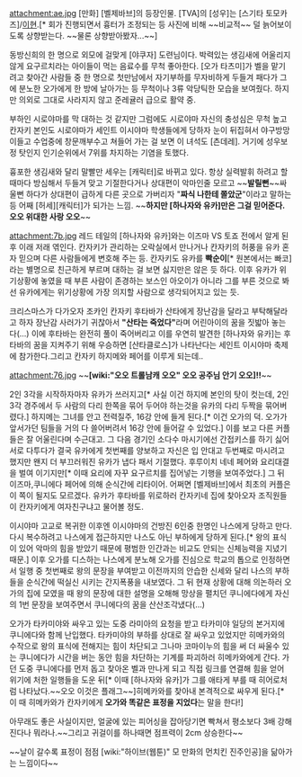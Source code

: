 attachment:ae.jpg
[만화] [벨제바브]의 등장인물. [TVA]의 [성우]는 [스기타 토모카즈]/[[이현]].[* 회가 진행되면서 흉터가 조정되는 등 사진에 비해 ~~비교적~~ 덜 늙어보이도록 상향받는다. ~~물론 상향받아봤자...~~]

동방신희의 한 명으로 외모에 걸맞게 [야쿠자] 도련님이다. 박력있는 생김새에 어울리지 않게 요구르치라는 아이들이 먹는 음료수를 무척 좋아한다. [오가 타츠미]가 벨을 맡기려고 찾아간 사람들 중 한 명으로 첫만남에서 자기부하를 무자비하게 두들겨 패다가 그에 분노한 오가에게 한 방에 날아가는 등 무척이나 3류 악당틱한 모습을 보여줬다. 하지만 의외로 그대로 사라지지 않고 준레귤러 급으로 활약 중. 

부하인 시로야마를 막 대하는 것 같지만 그럼에도 시로야마 자신의 충성심은 무척 높고 칸자키 본인도 시로야마가 세인트 이시야마 학생들에게 당하자 눈이 뒤집혀서 야구방망이들고 수업중에 창문깨부수고 쳐들어 가는 걸 보면 이 녀석도 [츤데레]. 거기에 성우보정 탓인지 인기순위에서 7위를 차지하는 기염을 토했다.

흉포한 생김새와 달리 말빨만 세우는 [캐릭터]로 바뀌고 있다. 항상 실력발휘 하려고 할때마다 방심해서 두들겨 맞고 기절한다거나 상대편이 악마인줄 모르고 ~~'''발릴뻔'''~~싸울뻔 하다가 상대편이 급하게 다른 곳으로 가버리자 "'''짜식 나한테 쫄았군'''"이라고 말하는 등 어째 [허세][캐릭터]가 되가는 느낌. ~~'''하지만 [하나자와 유카]만은 그걸 믿어준다. 오오 위대한 사랑 오오'''~~

attachment:7b.jpg
레드 테일의 [하나자와 유카]와는 이즈마 VS 토죠 전에서 알게 된 후 이래 저래 엮인다. 칸자키가 관리하는 오락실에서 만나거나 칸자키의 허풍을 유카 혼자 믿으며 다른 사람들에게 변호해 주는 등. 칸자키도 유카를 '''빡순이'''[* 원본에서는 빠코]라는 별명으로 친근하게 부르며 대하는 걸 보면 싫지만은 않은 듯 하다. 이후 유카가 위기상황에 놓였을 때 부른 사람이 존경하는 보스인 아오이가 아니라 그를 부른 것으로 봐선 유카에게는 위기상황에 가장 의지할 사람으로 생각되어지고 있는 듯.

크리스마스가 다가오자 조카인 칸자키 후타바가 산타에게 장난감을 달라고 부탁해달라고 하자 장난감 사러가기 귀찮아서 '''"산타는 죽었다"'''라며 어린아이의 꿈을 짓밟아 놓는다(...) 이에 후타바는 완전히 풀이 죽어버리고 이를 우연히 발견한 [하나자와 유카]는 후타바의 꿈을 지켜주기 위해 우승하면 [산타클로스]가 나타난다는 세인트 이시야마 축제에 참가한다.그리고 칸자키 하지메와 페어를 이루게 되는데..

attachment:76.jpg
~~'''[wiki:"오오 트롤남캐 오오" 오오 공주님 안기 오오]!!'''~~

2인 3각을 시작하자마자 유카가 쓰러지고[* 사실 이건 하지메 본인의 탓이 컷는데, 2인 3각 경주에서 두 사람의 다리 한쪽을 묶어 두어야 하는것을 유카의 다리 두짝을 묶어버렸다.] 하지메는 그녀를 안고 전력질주, 16강 안에 들게 된다.[* 이건 오가의 덕. 오가가 앞서가던 팀들을 거의 다 쓸어버려서 16강 안에 들어갈 수 있었다.] 이를 보고 다른 커플들은 잘 어울린다며 수근대고. 그 다음 경기인 소다수 마시기에선 간접키스를 하기 싫어 서로 다투다가 결국 유카에게 첫번째를 양보하고 자신은 입 안대고 두번째로 마시려고 했지만 왠지 더 부끄러워진 유카가 냅다 패서 기절했다. 후루이치 네네 페어와 요리대결을 벌여 이기지만[* 이때 요리에 자꾸 요구르치를 집어넣는 기행을 보여주었다.] 그 뒤 이즈마,쿠니에다 페어에 의해 순식간에 리타이어. 어쩌면 [벨제바브]에서 최초의 커플은 이 쪽이 될지도 모르겠다. 유카가 후타바를 위로하러 칸자키네 집에 찾아오자 조직원들이 칸자키에게 여자친구냐고 물어볼 정도.

이시야마 고교로 복귀한 이후엔 이시야마의 건방진 6인중 한명인 나스에게 당하고 만다. 다시 복수하려고 나스에게 접근하지만 나스도 아닌 부하에게 당하게 된다.[* 왕의 표식이 있어 악마의 힘을 받았기 때문에 평범한 인간과는 비교도 안되는 신체능력을 지녔기 때문.] 이후 오가를 디스하는 나스에게 분노해 오가를 진심으로 학교의 톱으로 인정하면서 일행 중 첫번째로 왕의 문장을 부여받고 이전까지의 안습한 신세와 달리 나스의 부하들을 순식간에 떡실신 시키는 간지폭풍을 내보였다. 그 뒤 현재 상황에 대해 의논하러 오가의 집에 모였을 때 왕의 문장에 대한 설명을 오해해 망상을 펼치던 쿠니에다에게 자신의 1번 문장을 보여주면서 쿠니에다의 꿈을 산산조각냈다(...) 

오가가 타카미야와 싸우고 있는 도중 라미아의 요청을 받고 타카미야 일당의 본거지에 쿠니에다와 함께 난입했다. 타카미야의 부하를 상대로 잘 싸우고 있었지만 히메카와의 수작으로 왕의 표식에 전해지는 힘이 차단되고 그나마 코마이누의 힘을 써 더 싸울수 있는 쿠니에다가 시간을 버는 동안 힘을 차단하는 기계를 파괴하러 히메카와에게 간다. 가던 도중 쿠니에다를 먼저 돕고 찾아온 벨과 만나게 되고 직접 링크를 연결해 힘을 얻어 위기에 처한 일행들을 도운 뒤[* 이때 [하나자와 유카]가 그를 애타게 부를 때 히어로처럼 나타났다.~~오오 이것은 플래그~~]히메카와를 찾아내 본격적으로 싸우게 된다.[* 이 때 히메카와가 칸자키에게 '''오가와 똑같은 표정을 지었다'''는 말을 한다!]

아무래도 좋은 사실이지만, 얼굴에 있는 피어싱을 잡아당기면 빡쳐서 평소보다 3배 강해진다나 뭐라나.~~그리고 귀걸이를 하나때면 점프력이 2cm 상승한다~~

~~날이 갈수록 표정이 점점 [wiki:"하이브(웹툰)" 모 만화의 먼치킨 진주인공]을 닮아가는 느낌이다~~
